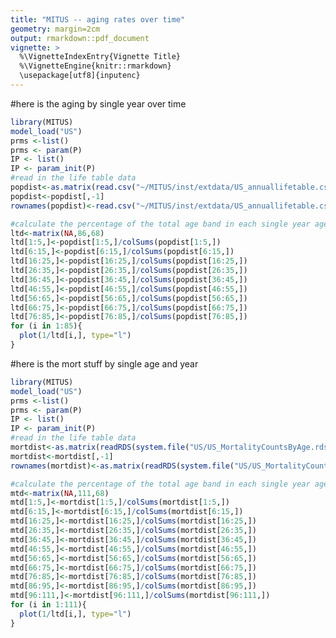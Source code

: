 ```yaml
---
title: "MITUS -- aging rates over time"
geometry: margin=2cm
output: rmarkdown::pdf_document
vignette: >
  %\VignetteIndexEntry{Vignette Title}
  %\VignetteEngine{knitr::rmarkdown}
  \usepackage[utf8]{inputenc}
---
```

  
#here is the aging by single year over time 

```r
library(MITUS)
model_load("US")
prms <-list()
prms <- param(P)
IP <- list()
IP <- param_init(P)
#read in the life table data
popdist<-as.matrix(read.csv("~/MITUS/inst/extdata/US_annuallifetable.csv"))[,]
popdist<-popdist[,-1]
rownames(popdist)<-read.csv("~/MITUS/inst/extdata/US_annuallifetable.csv")[,1]

#calculate the percentage of the total age band in each single year age 
ltd<-matrix(NA,86,68)
ltd[1:5,]<-popdist[1:5,]/colSums(popdist[1:5,])
ltd[6:15,]<-popdist[6:15,]/colSums(popdist[6:15,])
ltd[16:25,]<-popdist[16:25,]/colSums(popdist[16:25,])
ltd[26:35,]<-popdist[26:35,]/colSums(popdist[26:35,])
ltd[36:45,]<-popdist[36:45,]/colSums(popdist[36:45,])
ltd[46:55,]<-popdist[46:55,]/colSums(popdist[46:55,])
ltd[56:65,]<-popdist[56:65,]/colSums(popdist[56:65,])
ltd[66:75,]<-popdist[66:75,]/colSums(popdist[66:75,])
ltd[76:85,]<-popdist[76:85,]/colSums(popdist[76:85,])
for (i in 1:85){
  plot(1/ltd[i,], type="l")
}
```

#here is the mort stuff by single age and year 

```r
library(MITUS)
model_load("US")
prms <-list()
prms <- param(P)
IP <- list()
IP <- param_init(P)
#read in the life table data
mortdist<-as.matrix(readRDS(system.file("US/US_MortalityCountsByAge.rds", package="MITUS")))
mortdist<-mortdist[,-1]
rownames(mortdist)<-as.matrix(readRDS(system.file("US/US_MortalityCountsByAge.rds", package="MITUS")))[,1]

#calculate the percentage of the total age band in each single year age 
mtd<-matrix(NA,111,68)
mtd[1:5,]<-mortdist[1:5,]/colSums(mortdist[1:5,])
mtd[6:15,]<-mortdist[6:15,]/colSums(mortdist[6:15,])
mtd[16:25,]<-mortdist[16:25,]/colSums(mortdist[16:25,])
mtd[26:35,]<-mortdist[26:35,]/colSums(mortdist[26:35,])
mtd[36:45,]<-mortdist[36:45,]/colSums(mortdist[36:45,])
mtd[46:55,]<-mortdist[46:55,]/colSums(mortdist[46:55,])
mtd[56:65,]<-mortdist[56:65,]/colSums(mortdist[56:65,])
mtd[66:75,]<-mortdist[66:75,]/colSums(mortdist[66:75,])
mtd[76:85,]<-mortdist[76:85,]/colSums(mortdist[76:85,])
mtd[86:95,]<-mortdist[86:95,]/colSums(mortdist[86:95,])
mtd[96:111,]<-mortdist[96:111,]/colSums(mortdist[96:111,])
for (i in 1:111){
  plot(1/ltd[i,], type="l")
}
```
